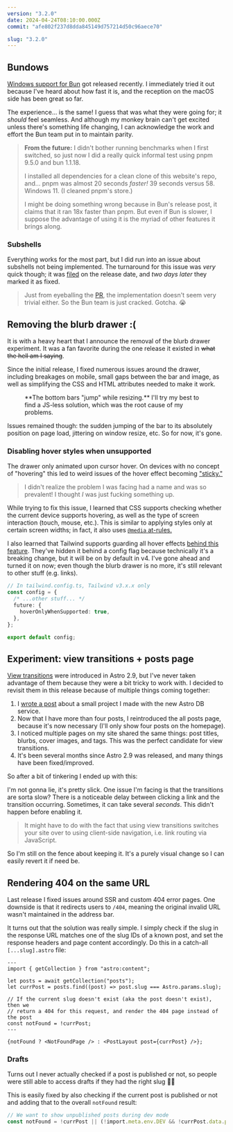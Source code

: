 ```yaml
---
version: "3.2.0"
date: 2024-04-24T08:10:00.000Z
commit: "afe802f237d8dda845149d757214d50c96aece70"

slug: "3.2.0"
---
```



## Bundows

[Windows support for Bun](https://bun.sh/blog/bun-v1.1) got released recently. I immediately tried it out because I've heard about how fast it is, and the reception on the macOS side has been great so far.

The experience... is the same! I guess that was what they were going for; it _should_ feel seamless. And although my monkey brain can't get excited unless there's something life changing, I can acknowledge the work and effort the Bun team put in to maintain parity.

> **From the future:** I didn't bother running benchmarks when I first switched, so just now I did a really quick informal test using pnpm 9.5.0 and bun 1.1.18.
>
> I installed all dependencies for a clean clone of this website's repo, and... pnpm was almost 20 seconds _faster!_ 39 seconds versus 58. Windows 11. (I cleaned pnpm's store.)
>
> I might be doing something wrong because in Bun's release post, it claims that it ran 18x faster than pnpm. But even if Bun is slower, I suppose the advantage of using it is the myriad of other features it brings along.

### Subshells

Everything works for the most part, but I did run into an issue about subshells not being implemented. The turnaround for this issue was _very_ quick though; it was [filed](https://github.com/oven-sh/bun/issues/9781) on the release date, and _two days later_ they marked it as fixed.

> Just from eyeballing the [PR](https://github.com/oven-sh/bun/pull/9905/files), the implementation doesn't seem very trivial either. So the Bun team is just cracked. Gotcha. 😭

## Removing the blurb drawer :(

It is with a heavy heart that I announce the removal of the blurb drawer experiment. It was a fan favorite during the one release it existed in ~~what the hell am I saying~~.

Since the initial release, I fixed numerous issues around the drawer, including breakages on mobile, small gaps between the bar and image, as well as simplifying the CSS and HTML attributes needed to make it work.

<figure>
  <VideoGif folder="3.2.0" name="blurb-resizing" />
  <figcaption>
    **The bottom bars "jump" while resizing.** I'll try my best to find a JS-less solution, which
    was the root cause of my problems.
  </figcaption>
</figure>

Issues remained though: the sudden jumping of the bar to its absolutely position on page load, jittering on window resize, etc. So for now, it's gone.

### Disabling hover styles when unsupported

The drawer only animated upon cursor hover. On devices with no concept of "hovering" this led to weird issues of the hover effect becoming ["sticky."](https://duckduckgo.com/?q=css+hover+sticky+mobile)

> I didn't realize the problem I was facing had a name and was so prevalent! I thought _I_ was just fucking something up.

While trying to fix this issue, I learned that CSS supports checking whether the current device supports hovering, as well as the type of screen interaction (touch, mouse, etc.). This is similar to applying styles only at certain screen widths; in fact, it also uses [`@media` at-rules.](https://www.w3.org/TR/mediaqueries-4/#mf-interaction)

I also learned that Tailwind supports guarding all hover effects [behind this feature](https://github.com/tailwindlabs/tailwindcss/pull/8394). They've hidden it behind a config flag because technically it's a breaking change, but it will be on by default in v4. I've gone ahead and turned it on now; even though the blurb drawer is no more, it's still relevant to other stuff (e.g. links).

```ts
// In tailwind.config.ts, Tailwind v3.x.x only
const config = {
  /* ...other stuff... */
  future: {
    hoverOnlyWhenSupported: true,
  },
};

export default config;
```

## Experiment: view transitions + posts page

[View transitions](https://astro.build/blog/astro-290/) were introduced in Astro 2.9, but I've never taken advantage of them because they were a bit tricky to work with. I decided to revisit them in this release because of multiple things coming together:

1. I [wrote a post](/posts/link-shortener) about a small project I made with the new Astro DB service.
2. Now that I have more than four posts, I reintroduced the all posts page, because it's now necessary (I'll only show four posts on the homepage).
3. I noticed multiple pages on my site shared the same things: post titles, blurbs, cover images, and tags. This was the perfect candidate for view transitions.
4. It's been several months since Astro 2.9 was released, and many things have been fixed/improved.

So after a bit of tinkering I ended up with this:

<VideoGif folder="3.2.0" name="view-transitions" />

I'm not gonna lie, it's pretty slick. One issue I'm facing is that the transitions are sorta slow? There is a noticeable delay between clicking a link and the transition occurring. Sometimes, it can take several _seconds_. This didn't happen before enabling it.

> It might have to do with the fact that using view transitions switches your site over to using client-side navigation, i.e. link routing via JavaScript.

So I'm still on the fence about keeping it. It's a purely visual change so I can easily revert it if need be.

## Rendering 404 on the same URL

Last release I fixed issues around SSR and custom 404 error pages. One downside is that it redirects users to `/404`, meaning the original invalid URL wasn't maintained in the address bar.

It turns out that the solution was really simple. I simply check if the slug in the response URL matches one of the slug IDs of a known post, and set the response headers and page content accordingly. Do this in a catch-all `[...slug].astro` file:

```astro
---
import { getCollection } from "astro:content";

let posts = await getCollection("posts");
let currPost = posts.find((post) => post.slug === Astro.params.slug);

// If the current slug doesn't exist (aka the post doesn't exist), then we
// return a 404 for this request, and render the 404 page instead of the post
const notFound = !currPost;
---

{notFound ? <NotFoundPage /> : <PostLayout post={currPost} />};
```

### Drafts

Turns out I never actually checked if a post is published or not, so people were still able to access drafts if they had the right slug 🤦‍♂️

This is easily fixed by also checking if the current post is published or not and adding that to the overall `notFound` result:

```ts
// We want to show unpublished posts during dev mode
const notFound = !currPost || (!import.meta.env.DEV && !currPost.data.published);
```
